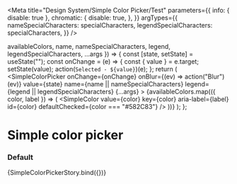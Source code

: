 

<Meta
  title="Design System/Simple Color Picker/Test"
  parameters={{
    info: { disable: true },
    chromatic: {
      disable: true,
    },
  }}
  argTypes={{
    nameSpecialCharacters: specialCharacters,
    legendSpecialCharacters: specialCharacters,
  }}
/>

  availableColors,
  name,
  nameSpecialCharacters,
  legend,
  legendSpecialCharacters,
  ...args
}) => {
  const [state, setState] = useState("");
  const onChange = (e) => {
    const { value } = e.target;
    setState(value);
    action(`Selected - ${value}`)(e);
  };
  return (
    <SimpleColorPicker
      onChange={onChange}
      onBlur={(ev) => action("Blur")(ev)}
      value={state}
      name={name || nameSpecialCharacters}
      legend={legend || legendSpecialCharacters}
      {...args}
    >
      {availableColors.map(({ color, label }) => (
        <SimpleColor
          value={color}
          key={color}
          aria-label={label}
          id={color}
          defaultChecked={color === "#582C83"}
        />
      ))}
    </SimpleColorPicker>
  );
};

# Simple color picker

### Default

<Preview>
  <Story
    name="default"
    args={{
      required: false,
      name: "basicPicker",
      nameSpecialCharacters: undefined,
      legend: "Pick a colour",
      legendSpecialCharacters: undefined,
      availableColors: [
        { color: "transparent", label: "transparent" },
        { color: "#0073C1", label: "blue" },
        { color: "#582C83", label: "purple" },
        { color: "#E96400", label: "orange" },
        { color: "#99ADB6", label: "gray" },
        { color: "#C7384F", label: "flush mahogany" },
        { color: "#004500", label: "dark green" },
        { color: "#FFB500", label: "yellow" },
        { color: "#335C6D", label: "dark blue" },
        { color: "#00DC00", label: "light blue" },
      ],
    }}
  >
    {SimpleColorPickerStory.bind({})}
  </Story>
</Preview>
